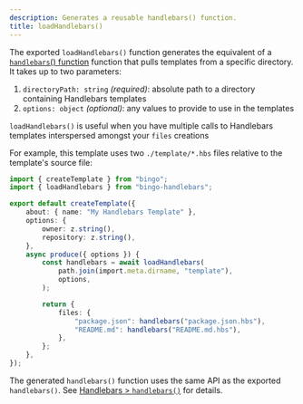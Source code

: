 ```yaml
---
description: Generates a reusable handlebars() function.
title: loadHandlebars()
---
```


The exported `loadHandlebars()` function generates the equivalent of a [`handlebars`() function](/engines/handlebars/handlebars) function that pulls templates from a specific directory.
It takes up to two parameters:

1. `directoryPath: string` _(required)_: absolute path to a directory containing Handlebars templates
2. `options: object` _(optional)_: any values to provide to use in the templates

`loadHandlebars()` is useful when you have multiple calls to Handlebars templates interspersed amongst your `files` creations

For example, this template uses two `./template/*.hbs` files relative to the template's source file:

```ts
import { createTemplate } from "bingo";
import { loadHandlebars } from "bingo-handlebars";

export default createTemplate({
	about: { name: "My Handlebars Template" },
	options: {
		owner: z.string(),
		repository: z.string(),
	},
	async produce({ options }) {
		const handlebars = await loadHandlebars(
			path.join(import.meta.dirname, "template"),
			options,
		);

		return {
			files: {
				"package.json": handlebars("package.json.hbs"),
				"README.md": handlebars("README.md.hbs"),
			},
		};
	},
});
```

The generated `handlebars()` function uses the same API as the exported `handlebars()`.
See [Handlebars > `handlebars()`](/engines/handlebars/handlebars) for details.
